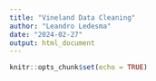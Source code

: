 ```yaml
---
title: "Vineland Data Cleaning"
author: "Leandro Ledesma"
date: "2024-02-27"
output: html_document
---
```


```r
knitr::opts_chunk$set(echo = TRUE)
```

